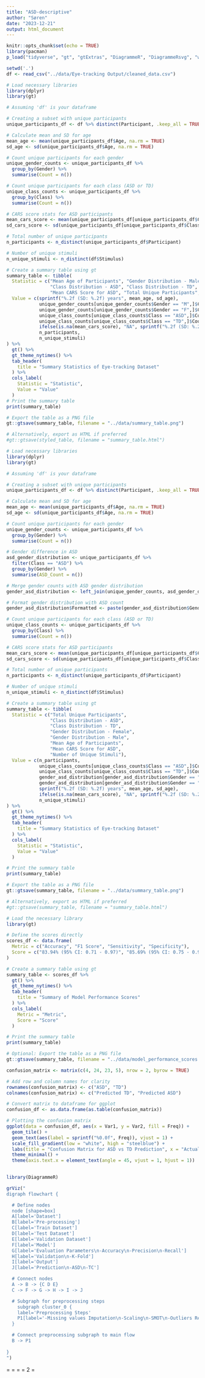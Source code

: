 ```yaml
---
title: "ASD-descriptive"
author: "Søren"
date: "2023-12-21"
output: html_document
---
```


```r
knitr::opts_chunk$set(echo = TRUE)
library(pacman)
p_load("tidyverse", "gt", "gtExtras", "DiagrammeR", "DiagrammeRsvg", "webshot")
```

```r
setwd('.')
df <- read_csv("../data/Eye-tracking Output/cleaned_data.csv") 
```

```r
# Load necessary libraries
library(dplyr)
library(gt)

# Assuming 'df' is your dataframe

# Creating a subset with unique participants
unique_participants_df <- df %>% distinct(Participant, .keep_all = TRUE)

# Calculate mean and SD for age
mean_age <- mean(unique_participants_df$Age, na.rm = TRUE)
sd_age <- sd(unique_participants_df$Age, na.rm = TRUE)

# Count unique participants for each gender
unique_gender_counts <- unique_participants_df %>% 
  group_by(Gender) %>% 
  summarise(Count = n())

# Count unique participants for each class (ASD or TD)
unique_class_counts <- unique_participants_df %>% 
  group_by(Class) %>% 
  summarise(Count = n())

# CARS score stats for ASD participants
mean_cars_score <- mean(unique_participants_df[unique_participants_df$Class == 'ASD',]$`CARS Score`, na.rm = TRUE)
sd_cars_score <- sd(unique_participants_df[unique_participants_df$Class == 'ASD',]$`CARS Score`, na.rm = TRUE)

# Total number of unique participants
n_participants <- n_distinct(unique_participants_df$Participant)

# Number of unique stimuli
n_unique_stimuli <- n_distinct(df$Stimulus)

# Create a summary table using gt
summary_table <- tibble(
  Statistic = c("Mean Age of Participants", "Gender Distribution - Male", "Gender Distribution - Female",
                "Class Distribution - ASD", "Class Distribution - TD",
                "Mean CARS Score for ASD", "Total Unique Participants", "Number of Unique Stimuli"),
  Value = c(sprintf("%.2f (SD: %.2f) years", mean_age, sd_age),
            unique_gender_counts[unique_gender_counts$Gender == "M",]$Count,
            unique_gender_counts[unique_gender_counts$Gender == "F",]$Count,
            unique_class_counts[unique_class_counts$Class == "ASD",]$Count,
            unique_class_counts[unique_class_counts$Class == "TD",]$Count,
            ifelse(is.na(mean_cars_score), "NA", sprintf("%.2f (SD: %.2f)", mean_cars_score, sd_cars_score)),
            n_participants,
            n_unique_stimuli)
) %>%
  gt() %>%
  gt_theme_nytimes() %>% 
  tab_header(
    title = "Summary Statistics of Eye-tracking Dataset"
  ) %>%
  cols_label(
    Statistic = "Statistic",
    Value = "Value"
  )
# Print the summary table
print(summary_table)

# Export the table as a PNG file
gt::gtsave(summary_table, filename = "../data/summary_table.png")

# Alternatively, export as HTML if preferred
#gt::gtsave(styled_table, filename = "summary_table.html")

```
```r
# Load necessary libraries
library(dplyr)
library(gt)

# Assuming 'df' is your dataframe

# Creating a subset with unique participants
unique_participants_df <- df %>% distinct(Participant, .keep_all = TRUE)

# Calculate mean and SD for age
mean_age <- mean(unique_participants_df$Age, na.rm = TRUE)
sd_age <- sd(unique_participants_df$Age, na.rm = TRUE)

# Count unique participants for each gender
unique_gender_counts <- unique_participants_df %>% 
  group_by(Gender) %>% 
  summarise(Count = n())

# Gender difference in ASD
asd_gender_distribution <- unique_participants_df %>% 
  filter(Class == "ASD") %>%
  group_by(Gender) %>%
  summarise(ASD_Count = n())

# Merge gender counts with ASD gender distribution
gender_asd_distribution <- left_join(unique_gender_counts, asd_gender_distribution, by = "Gender")

# Format gender distribution with ASD count
gender_asd_distribution$Formatted <- paste(gender_asd_distribution$Gender, gender_asd_distribution$Count, "(ASD:", gender_asd_distribution$ASD_Count, ")")

# Count unique participants for each class (ASD or TD)
unique_class_counts <- unique_participants_df %>% 
  group_by(Class) %>% 
  summarise(Count = n())

# CARS score stats for ASD participants
mean_cars_score <- mean(unique_participants_df[unique_participants_df$Class == 'ASD',]$`CARS Score`, na.rm = TRUE)
sd_cars_score <- sd(unique_participants_df[unique_participants_df$Class == 'ASD',]$`CARS Score`, na.rm = TRUE)

# Total number of unique participants
n_participants <- n_distinct(unique_participants_df$Participant)

# Number of unique stimuli
n_unique_stimuli <- n_distinct(df$Stimulus)

# Create a summary table using gt
summary_table <- tibble(
  Statistic = c("Total Unique Participants", 
                "Class Distribution - ASD", 
                "Class Distribution - TD",
                "Gender Distribution - Female", 
                "Gender Distribution - Male",
                "Mean Age of Participants", 
                "Mean CARS Score for ASD", 
                "Number of Unique Stimuli"),
  Value = c(n_participants,
            unique_class_counts[unique_class_counts$Class == "ASD",]$Count,
            unique_class_counts[unique_class_counts$Class == "TD",]$Count,
            gender_asd_distribution[gender_asd_distribution$Gender == "F",]$Formatted,
            gender_asd_distribution[gender_asd_distribution$Gender == "M",]$Formatted,
            sprintf("%.2f (SD: %.2f) years", mean_age, sd_age),
            ifelse(is.na(mean_cars_score), "NA", sprintf("%.2f (SD: %.2f)", mean_cars_score, sd_cars_score)),
            n_unique_stimuli)
) %>%
  gt() %>%
  gt_theme_nytimes() %>% 
  tab_header(
    title = "Summary Statistics of Eye-tracking Dataset"
  ) %>%
  cols_label(
    Statistic = "Statistic",
    Value = "Value"
  )

# Print the summary table
print(summary_table)

# Export the table as a PNG file
gt::gtsave(summary_table, filename = "../data/summary_table.png")

# Alternatively, export as HTML if preferred
#gt::gtsave(summary_table, filename = "summary_table.html")

```


```r
# Load the necessary library
library(gt)

# Define the scores directly
scores_df <- data.frame(
  Metric = c("Accuracy", "F1 Score", "Sensitivity", "Specificity"),
  Score = c("83.94% (95% CI: 0.71 - 0.97)", "85.69% (95% CI: 0.75 - 0.96)", "86.48% (95% CI: 0.78 - 0.95)", "80.00% (95% CI: 0.56 - 1.00)")
)

# Create a summary table using gt
summary_table <- scores_df %>%
  gt() %>%
  gt_theme_nytimes() %>% 
  tab_header(
    title = "Summary of Model Performance Scores"
  ) %>%
  cols_label(
    Metric = "Metric",
    Score = "Score"
  )

# Print the summary table
print(summary_table)

# Optional: Export the table as a PNG file
gt::gtsave(summary_table, filename = "../data/model_performance_scores.png")
```

```r
confusion_matrix <- matrix(c(4, 24, 23, 5), nrow = 2, byrow = TRUE)

# Add row and column names for clarity
rownames(confusion_matrix) <- c("ASD", "TD")
colnames(confusion_matrix) <- c("Predicted TD", "Predicted ASD")

# Convert matrix to dataframe for ggplot
confusion_df <- as.data.frame(as.table(confusion_matrix))

# Plotting the confusion matrix
ggplot(data = confusion_df, aes(x = Var1, y = Var2, fill = Freq)) +
  geom_tile() +
  geom_text(aes(label = sprintf("%0.0f", Freq)), vjust = 1) +
  scale_fill_gradient(low = "white", high = "steelblue") +
  labs(title = "Confusion Matrix for ASD vs TD Prediction", x = "Actual Class", y = "Predicted Class") +
  theme_minimal() +
  theme(axis.text.x = element_text(angle = 45, vjust = 1, hjust = 1))
  
```


```r
library(DiagrammeR)

grViz("
digraph flowchart {

  # Define nodes
  node [shape=box]
  A[label='Dataset']
  B[label='Pre-processing']
  C[label='Train Dataset']
  D[label='Test Dataset']
  E[label='Validation Dataset']
  F[label='Model']
  G[label='Evaluation Parameters\n-Accuracy\n-Precision\n-Recall']
  H[label='Validation\n-K-Fold']
  I[label='Output']
  J[label='Prediction\n-ASD\n-TC']

  # Connect nodes
  A -> B -> {C D E}
  C -> F -> G -> H -> I -> J

  # Subgraph for preprocessing steps
    subgraph cluster_0 {
    label='Preprocessing Steps'
    P1[label='-Missing values Imputation\n-Scaling\n-SMOT\n-Outliers Removal\n-Sequential Forward Selection']
  }

  # Connect preprocessing subgraph to main flow
  B -> P1
  
}
")


```

\text{Accuracy} = \frac{\text{True Positives (TP)} + \text{True Negatives (TN)}}{\text{Total Observations}}
\text{Sensitivity} = \frac{\text{True Positives (TP)}}{\text{True Positives (TP)} + \text{False Negatives (FN)}}
\text{Specificity} = \frac{\text{True Negatives (TN)}}{\text{True Negatives (TN)} + \text{False Positives (FP)}}
\text{F1 Score} = 2 \times \frac{\text{Precision} \times \text{Sensitivity}}{\text{Precision} + \text{Sensitivity}}
\text{Precision} = \frac{\text{True Positives (TP)}}{\text{True Positives (TP)} + \text{False Positives (FP)}}


